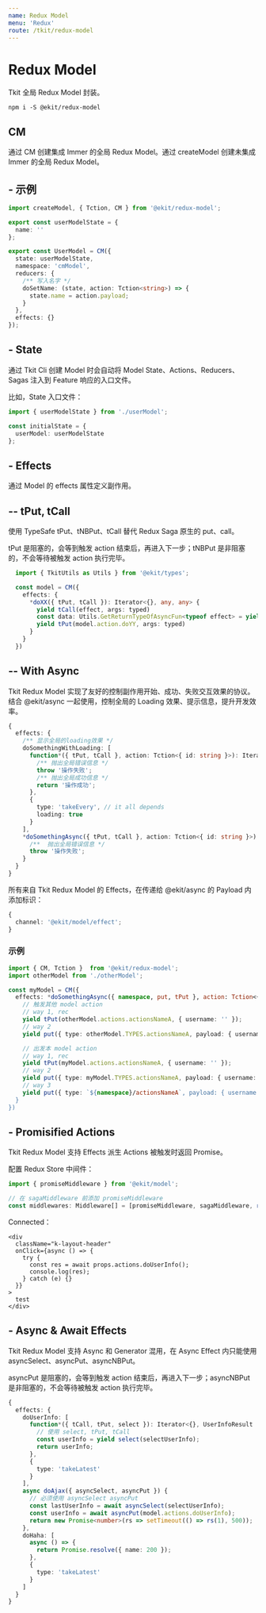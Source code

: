 ```yaml
---
name: Redux Model
menu: 'Redux'
route: /tkit/redux-model
---
```


# Redux Model

Tkit 全局 Redux Model 封装。

```
npm i -S @ekit/redux-model
```

## CM

通过 CM 创建集成 Immer 的全局 Redux Model。通过 createModel 创建未集成 Immer 的全局 Redux Model。

## - 示例

```ts
import createModel, { Tction, CM } from '@ekit/redux-model';

export const userModelState = {
  name: ''
};

export const UserModel = CM({
  state: userModelState,
  namespace: 'cmModel',
  reducers: {
    /** 写入名字 */
    doSetName: (state, action: Tction<string>) => {
      state.name = action.payload;
    }
  },
  effects: {}
});
```

## - State

通过 Tkit Cli 创建 Model 时会自动将 Model State、Actions、Reducers、Sagas 注入到 Feature 响应的入口文件。

比如，State 入口文件：

```ts
import { userModelState } from './userModel';

const initialState = {
  userModel: userModelState
};
```

## - Effects

通过 Model 的 effects 属性定义副作用。

## -- tPut, tCall

使用 TypeSafe tPut、tNBPut、tCall 替代 Redux Saga 原生的 put、call。

tPut 是阻塞的，会等到触发 action 结束后，再进入下一步；tNBPut 是非阻塞的，不会等待被触发 action 执行完毕。

```ts
  import { TkitUtils as Utils } from '@ekit/types';

  const model = CM({
    effects: {
      *doXX({ tPut, tCall }): Iterator<{}, any, any> {
        yield tCall(effect, args: typed)
        const data: Utils.GetReturnTypeOfAsyncFun<typeof effect> = yield tCall(effect, args);
        yield tPut(model.action.doYY, args: typed)
      }
    }
  })
```

## -- With Async

Tkit Redux Model 实现了友好的控制副作用开始、成功、失败交互效果的协议。结合 @ekit/async 一起使用，控制全局的 Loading 效果、提示信息，提升开发效率。

```ts
{
  effects: {
    /** 显示全局的loading效果 */
    doSomethingWithLoading: [
      function*({ tPut, tCall }, action: Tction<{ id: string }>): Iterator<{}, any, any> {
        /** 抛出全局错误信息 */
        throw '操作失败';
        /** 抛出全局成功信息 */
        return '操作成功';
      },
      {
        type: 'takeEvery', // it all depends
        loading: true
      }
    ],
    *doSomethingAsync({ tPut, tCall }, action: Tction<{ id: string }>): Iterator<{}, any, any> {
      /**  抛出全局错误信息 */
      throw '操作失败';
    }
  }
}
```

所有来自 Tkit Redux Model 的 Effects，在传递给 @ekit/async 的 Payload 内添加标识：

```ts
{
  channel: '@ekit/model/effect';
}
```

### 示例

```ts
import { CM, Tction }  from '@ekit/redux-model';
import otherModel from './otherModel';

const myModel = CM({
  effects: *doSomethingAsync({ namespace, put, tPut }, action: Tction<{ username: string }>) {
    // 触发其他 model action
    // way 1, rec
    yield tPut(otherModel.actions.actionsNameA, { username: '' });
    // way 2
    yield put({ type: otherModel.TYPES.actionsNameA, payload: { username: '' } });

    // 出发本 model action
    // way 1, rec
    yield tPut(myModel.actions.actionsNameA, { username: '' });
    // way 2
    yield put({ type: myModel.TYPES.actionsNameA, payload: { username: '' } });
    // way 3
    yield put({ type: `${namespace}/actionsNameA`, payload: { username: '' } });
  }
})
```

## - Promisified Actions

Tkit Redux Model 支持 Effects 派生 Actions 被触发时返回 Promise。

配置 Redux Store 中间件：

```ts
import { promiseMiddleware } from '@ekit/model';

// 在 sagaMiddleware 前添加 promiseMiddleware
const middlewares: Middleware[] = [promiseMiddleware, sagaMiddleware, routerMiddleware(history)];
```

Connected：

```tsx
<div
  className="k-layout-header"
  onClick={async () => {
    try {
      const res = await props.actions.doUserInfo();
      console.log(res);
    } catch (e) {}
  }}
>
  test
</div>
```

## - Async & Await Effects

Tkit Redux Model 支持 Async 和 Generator 混用，在 Async Effect 内只能使用 asyncSelect、asyncPut、asyncNBPut。

asyncPut 是阻塞的，会等到触发 action 结束后，再进入下一步；asyncNBPut 是非阻塞的，不会等待被触发 action 执行完毕。

```ts
{
  effects: {
    doUserInfo: [
      function*({ tCall, tPut, select }): Iterator<{}, UserInfoResult | undefined, any> {
        // 使用 select, tPut, tCall
        const userInfo = yield select(selectUserInfo);
        return userInfo;
      },
      {
        type: 'takeLatest'
      }
    ],
    async doAjax({ asyncSelect, asyncPut }) {
      // 必须使用 asyncSelect asyncPut
      const lastUserInfo = await asyncSelect(selectUserInfo);
      const userInfo = await asyncPut(model.actions.doUserInfo);
      return new Promise<number>(rs => setTimeout(() => rs(1), 500));
    },
    doHaha: [
      async () => {
        return Promise.resolve({ name: 200 });
      },
      {
        type: 'takeLatest'
      }
    ]
  }
}
```
